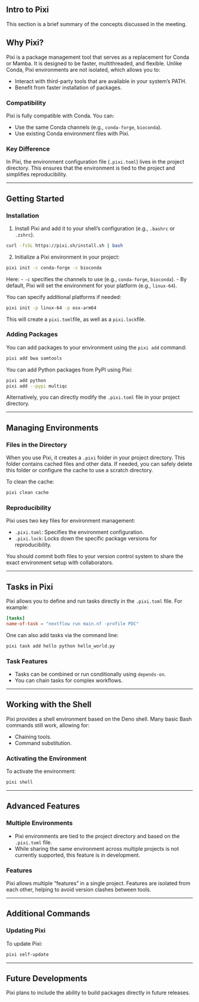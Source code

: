 ## Intro to Pixi

This section is a brief summary of the concepts discussed in the meeting. 

## Why Pixi?

Pixi is a package management tool that serves as a replacement for Conda or Mamba. It is designed to be faster, multithreaded, and flexible. Unlike Conda, Pixi environments are not isolated, which allows you to:

- Interact with third-party tools that are available in your system's PATH.
- Benefit from faster installation of packages.

### Compatibility

Pixi is fully compatible with Conda. You can:

- Use the same Conda channels (e.g., `conda-forge`, `bioconda`).
- Use existing Conda environment files with Pixi.

### Key Difference

In Pixi, the environment configuration file (`.pixi.toml`) lives in the project directory. This ensures that the environment is tied to the project and simplifies reproducibility.

---

## Getting Started

### Installation

1. Install Pixi and add it to your shell's configuration (e.g., `.bashrc` or `.zshrc`).

```.bash
curl -fsSL https://pixi.sh/install.sh | bash
```

2. Initialize a Pixi environment in your project:

```.bash
pixi init -c conda-forge -c bioconda
```

Here:
- `-c` specifies the channels to use (e.g., `conda-forge`, `bioconda`).
- By default, Pixi will set the environment for your platform (e.g., `linux-64`).

You can specify additional platforms if needed:

```.bash
pixi init -p linux-64 -p osx-arm64
```

This will create a `pixi.toml`file, as well as a `pixi.lock`file. 

### Adding Packages

You can add packages to your environment using the `pixi add` command:

```.bash
pixi add bwa samtools
```

You can add Python packages from PyPI using Pixi:

```.bash
pixi add python
pixi add --pypi multiqc
```

Alternatively, you can directly modify the `.pixi.toml` file in your project directory.

---

## Managing Environments

### Files in the Directory

When you use Pixi, it creates a `.pixi` folder in your project directory. This folder contains cached files and other data. If needed, you can safely delete this folder or configure the cache to use a scratch directory.

To clean the cache:

```.bash
pixi clean cache
```

### Reproducibility

Pixi uses two key files for environment management:

- `.pixi.toml`: Specifies the environment configuration.
- `.pixi.lock`: Locks down the specific package versions for reproducibility.

You should commit both files to your version control system to share the exact environment setup with collaborators.

---

## Tasks in Pixi

Pixi allows you to define and run tasks directly in the `.pixi.toml` file. For example:

```toml
[tasks]
name-of-task = "nextflow run main.nf -profile PDC"
```

One can also add tasks via the command line: 

```.bash
pixi task add hello python hello_world.py
```

### Task Features

- Tasks can be combined or run conditionally using `depends-on`.
- You can chain tasks for complex workflows.

---

## Working with the Shell

Pixi provides a shell environment based on the Deno shell. Many basic Bash commands still work, allowing for:

- Chaining tools.
- Command substitution.

### Activating the Environment

To activate the environment:

```.bash
pixi shell
```

---

## Advanced Features

### Multiple Environments

- Pixi environments are tied to the project directory and based on the `.pixi.toml` file.
- While sharing the same environment across multiple projects is not currently supported, this feature is in development.

### Features

Pixi allows multiple "features" in a single project. Features are isolated from each other, helping to avoid version clashes between tools.

---

## Additional Commands

### Updating Pixi

To update Pixi:

```.bash
pixi self-update
```


---

## Future Developments

Pixi plans to include the ability to build packages directly in future releases.

